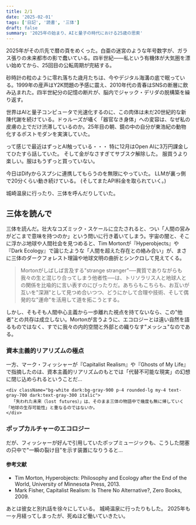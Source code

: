 ```yaml
---
title: 2/1
date: '2025-02-01'
tags: ['日記', '読書', '三体']
draft: false
summary: '2025年の始まり、AIと量子の時代における25歳の思索'
---
```


<div className="prose prose-lg dark:prose-invert max-w-none">

<div className="text-lg font-medium text-gray-900 dark:text-gray-100 mb-8">
2025年がその爪先で暦の頁をめくった。白亜の迷宮のような年号数字が、ガラス張りの未来都市の影で蠢いている。四半世紀——私という有機体が大気圏を漂い始めてから、25回目の公転周期が完結する。

砂時計の粒のように零れ落ちた歳月たちは、今やデジタル海溝の底で眠っている。1999年の産声はY2K問題の予感に震え、2010年代の青春はSNSの断層に飲み込まれた。四半世紀分の記憶の断片が、脳内でジャック・デリダの脱構築を繰り返す。

世界はAIと量子コンピュータで光速化するのに、この肉体は未だ20世紀的な新陳代謝を続けている。ドゥルーズが囁く「器官なき身体」への変容は、なぜ私の皮膚の上でだけ渋滞しているのか。25年目の朝、鏡の中の自分が東浩紀の動物化するポストモダンを実演していた。
</div>

<div className="bg-gray-100 dark:bg-gray-800 rounded-lg p-6 mb-8">
って感じで最近はずっとAI触っている・・・
特に12月はOpen AIに3万円課金してひたすら話していた。
そして金がなさすぎてサブスク解除した。
服買うより楽しい。服はもうずっと買っていない。

今日はDifyからスプシに連携してもらうのを無限にやっていた。
LLMが裏っ側で20分くらい動き続けている。
(そしてまたAPI料金を取られていく。)

城崎温泉に行ったり、三体を呼んだりしていた。
</div>

<h2 className="text-2xl font-bold text-gray-900 dark:text-gray-100 mb-6">三体を読んで</h2>

<div className="space-y-6">
  <p className="text-gray-800 dark:text-gray-200">
    三体を読んだ。壮大なコズミック・スケールに立たされると、つい「人間の営みがどこまで意味を持つのか」という問いに行き着いてしまう。宇宙の闇と、そこに浮かぶ地球や人間社会を見つめると、<span className="text-blue-600 dark:text-blue-400 italic">Tim Morton</span>が<span className="text-blue-600 dark:text-blue-400">『Hyperobjects』</span>や<span className="text-blue-600 dark:text-blue-400">『Dark Ecology』</span>で論じたような「人間を超えた存在との絡み合い」が、まさに三体のダークフォレスト理論や地球文明の曲折とシンクロして見えてくる。
  </p>

  <blockquote className="border-l-4 border-blue-500 pl-4 py-2 my-6 text-gray-700 dark:text-gray-300 bg-gray-50 dark:bg-gray-800/50 rounded-r">
    Mortonがしばしば言及する"strange stranger"──異質でありながらも我々の生と混じり合ってしまう他者性──は、トリソラリス人と地球人との関係を比喩的に言い表すのにぴったりだ。あちらもこちらも、お互いが互いを"深淵"として見つめ合いつつ、どうにかして合理や技術、そして偶発的な"運命"を活用して道を拓こうとする。
  </blockquote>

  <p className="text-gray-800 dark:text-gray-200">
    しかし、そもそも人間中心主義から一歩離れた視点を持てないなら、この"他者"との共存は成立しない。Mortonが言うように、エコロジーとは遠い自然を語るものではなく、すでに我々の内的空間と外部との織りなす"メッシュ"なのである。
  </p>

  <div className="bg-gray-50 dark:bg-gray-800/80 p-6 rounded-xl shadow-sm">
    <h3 className="text-xl font-bold text-gray-900 dark:text-gray-100 mb-4">資本主義的リアリズムの極点</h3>
    <p className="text-gray-800 dark:text-gray-200">
      一方、<span className="text-purple-600 dark:text-purple-400">マーク・フィッシャー</span>が<span className="text-purple-600 dark:text-purple-400">『Capitalist Realism』</span>や<span className="text-purple-600 dark:text-purple-400">『Ghosts of My Life』</span>で指摘したのは、資本主義的リアリズムのもとでは「代替不可能な現実」の幻想に閉じ込められるということだ...
    </p>

    <div className="bg-white dark:bg-gray-900 p-4 rounded-lg my-4 text-gray-700 dark:text-gray-300 italic">
      「失われた未来（lost futures）」は、そのまま三体の物語中で幾度も無に帰していく「地球の生存可能性」と重なるのではないか。
    </div>
  </div>

  <div className="mt-8">
    <h3 className="text-xl font-bold text-gray-900 dark:text-gray-100 mb-4">ポップカルチャーのエコロジー</h3>
    <p className="text-gray-800 dark:text-gray-200">
      だが、フィッシャーが好んで引用していたポップミュージックも、こうした閉塞の只中で"一瞬の裂け目"を示す装置になりうると...
    </p>
  </div>

  <div className="bg-gray-50 dark:bg-gray-800/50 p-6 rounded-lg mt-8">
    <h4 className="text-lg font-semibold text-gray-900 dark:text-gray-100 mb-4">参考文献</h4>
    <ul className="list-disc pl-6 text-gray-600 dark:text-gray-400 space-y-2">
      <li>Tim Morton, <span className="text-blue-600 dark:text-blue-400">Hyperobjects: Philosophy and Ecology after the End of the World</span>, University of Minnesota Press, 2013.</li>
      <li>Mark Fisher, <span className="text-purple-600 dark:text-purple-400">Capitalist Realism: Is There No Alternative?</span>, Zero Books, 2009.</li>
    </ul>
  </div>
</div>

<div className="mt-8 text-gray-800 dark:text-gray-200">
あとは彼女と別れ話を徐々にしている。
城崎温泉に行ったりもした。
2025年も一ヶ月経ってしまったが、死ぬほど働いていきたい。
</div>

</div>
